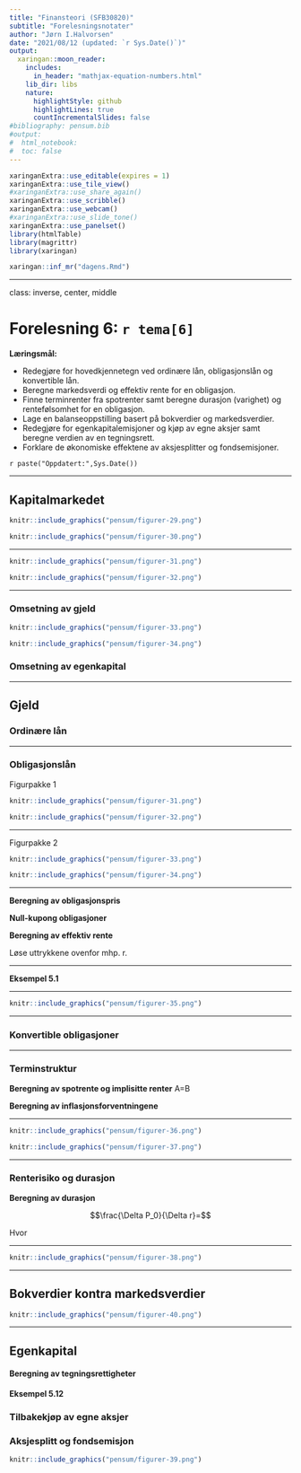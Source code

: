 ```yaml
---
title: "Finansteori (SFB30820)"
subtitle: "Forelesningsnotater"
author: "Jørn I.Halvorsen"
date: "2021/08/12 (updated: `r Sys.Date()`)"
output:
  xaringan::moon_reader:
    includes:
      in_header: "mathjax-equation-numbers.html"
    lib_dir: libs
    nature:
      highlightStyle: github
      highlightLines: true
      countIncrementalSlides: false
#bibliography: pensum.bib
#output: 
#  html_notebook:
#  toc: false
---
```


```r
xaringanExtra::use_editable(expires = 1)
xaringanExtra::use_tile_view()
#xaringanExtra::use_share_again()
xaringanExtra::use_scribble()
xaringanExtra::use_webcam()
#xaringanExtra::use_slide_tone()
xaringanExtra::use_panelset()
library(htmlTable)
library(magrittr)
library(xaringan)
```

```r
xaringan::inf_mr("dagens.Rmd")
```

---

class: inverse, center, middle

# Forelesning 6: `r tema[6]` 


**Læringsmål:**

- Redegjøre for hovedkjennetegn ved ordinære lån, obligasjonslån og konvertible lån.
- Beregne markedsverdi og effektiv rente for en obligasjon.
- Finne terminrenter fra spotrenter samt beregne durasjon (varighet) og rentefølsomhet for en obligasjon.
- Lage en balanseoppstilling basert på bokverdier og markedsverdier.
- Redegjøre for egenkapitalemisjoner og kjøp av egne aksjer samt beregne verdien av en tegningsrett.
- Forklare de økonomiske effektene av aksjesplitter og fondsemisjoner.

`r paste("Oppdatert:",Sys.Date())`

---

## Kapitalmarkedet

```r
knitr::include_graphics("pensum/figurer-29.png")
```

```r
knitr::include_graphics("pensum/figurer-30.png")
```

---

```r
knitr::include_graphics("pensum/figurer-31.png")
```

```r
knitr::include_graphics("pensum/figurer-32.png")
```

---

### Omsetning av gjeld

```r
knitr::include_graphics("pensum/figurer-33.png")
```

```r
knitr::include_graphics("pensum/figurer-34.png")
```

### Omsetning av egenkapital

---

## Gjeld

### Ordinære lån

---

### Obligasjonslån

Figurpakke 1

```r
knitr::include_graphics("pensum/figurer-31.png")
```

```r
knitr::include_graphics("pensum/figurer-32.png")
```

---

Figurpakke 2

```r
knitr::include_graphics("pensum/figurer-33.png")
```

```r
knitr::include_graphics("pensum/figurer-34.png")
```
---

**Beregning av obligasjonspris** 

\begin{equation}
P_0=\sum_{t=1}^{T}\frac{Mr_k/n}{(1+r/n)^{t}} + \frac{M}{(1+r/n)^T} = \\ 
\frac{Mr_k/n}{(1+r/n)^{1}} + \frac{Mr_k/n}{(1+r/n)^{2}} + ... + \frac{Mr_k/n}{(1+r/n)^{T}}+\frac{M}{(1+r/n)^T} 
\end{equation}

**Null-kupong obligasjoner** 

\begin{equation}
P_0=\frac{M}{(1+r/n)^T} 
\end{equation}

**Beregning av effektiv rente**

Løse uttrykkene ovenfor mhp. r.

---

**Eksempel 5.1**

---

```r
knitr::include_graphics("pensum/figurer-35.png")
```

---

### Konvertible obligasjoner

---

### Terminstruktur

**Beregning av spotrente og implisitte renter**
A=B

**Beregning av inflasjonsforventningene**


---

```r
knitr::include_graphics("pensum/figurer-36.png")
```

```r
knitr::include_graphics("pensum/figurer-37.png")
```


---


### Renterisiko og durasjon

**Beregning av durasjon**

$$\frac{\Delta P_0}{\Delta r}=$$

\begin{equation}
\Delta P_o=\sum_{t=1}^{T}\frac{Mr_k/n}{(1+r/n)^{t}} + \frac{M}{(1+r/n)^T} =  
\end{equation}

\begin{equation}
\frac{\Delta P_o}{P_o}=\frac{1}{2}D
\end{equation}

Hvor
\begin{equation}
D=1+2+3+...+T
\end{equation}

---

```r
knitr::include_graphics("pensum/figurer-38.png")
```

---

## Bokverdier kontra markedsverdier

```r
knitr::include_graphics("pensum/figurer-40.png")
```

---

## Egenkapital

#### Beregning av tegningsrettigheter

\begin{equation}
\Delta P_x=
\end{equation}
\begin{equation}
\Delta P_x=
\end{equation}
\begin{equation}
\Delta T_n=
\end{equation}

**Eksempel 5.12**

### Tilbakekjøp av egne aksjer

### Aksjesplitt og fondsemisjon

```r
knitr::include_graphics("pensum/figurer-39.png")
```





